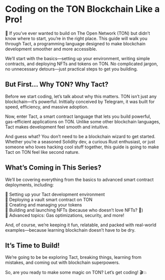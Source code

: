 # Coding on the TON Blockchain Like a Pro!
🚀 If you’ve ever wanted to build on The Open Network (TON) but didn’t know where to start, you’re in the right place. This guide will walk you through Tact, a programming language designed to make blockchain development smoother and more accessible.

We’ll start with the basics—setting up your environment, writing simple contracts, and deploying NFTs and tokens on TON. No complicated jargon, no unnecessary detours—just practical steps to get you building.

## But First… Why TON? Why Tact?
Before we start coding, let’s talk about why this matters. TON isn’t just any blockchain—it’s powerful. Inittially conceived by Telegram, it was built for speed, efficiency, and massive adoption.

Now, enter Tact, a smart contract language that lets you build powerful, gas-efficient applications on TON. Unlike some other blockchain languages, Tact makes development feel smooth and intuitive.

And guess what? You don’t need to be a blockchain wizard to get started. Whether you’re a seasoned Solidity dev, a curious Rust enthusiast, or just someone who loves hacking cool stuff together, this guide is going to make Tact on TON feel like second nature.

## What’s Coming in This Series?
We’ll be covering everything from the basics to advanced smart contract deployments, including:

📌 Setting up your Tact development environment <br/>
📌 Deploying a vault smart contract on TON <br/>
📌 Creating and managing your tokens <br/>
📌 Building and launching NFTs (because who doesn’t love NFTs? 👀) <br/>
📌 Advanced topics: Gas optimizations, security, and more! <br/>

And, of course, we’re keeping it fun, relatable, and packed with real-world examples—because learning blockchain doesn’t have to be dry.

## It’s Time to Build!
We’re going to be be exploring Tact, breaking things, learning from mistakes, and coming out with blockchain superpowers.

So, are you ready to make some magic on TON? Let’s get coding! 🎬💥

